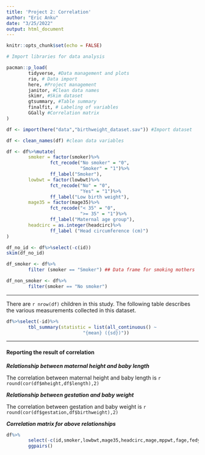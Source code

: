 ```yaml
---
title: 'Project 2: Correlation'
author: "Eric Anku"
date: "3/25/2022"
output: html_document
---
```


```r
knitr::opts_chunk$set(echo = FALSE)
```


```r
# Import libraries for data analysis

pacman::p_load(
        tidyverse, #Data management and plots
        rio, # Data import
        here, #Project management
        janitor, #Clean data names
        skimr, #Skim dataset
        gtsummary, #Table summary
        finalfit, # Labeling of variables
        GGally #Correlation matrix
)
```

```r
df <- import(here("data","birthweight_dataset.sav")) #Import dataset
```


```r
df <- clean_names(df) #clean data variables
```


```r
df <- df%>%mutate(
        smoker = factor(smoker)%>%
                fct_recode("No smoker" = "0",
                           "Smoker" = "1")%>%
                ff_label("Smoker"),
        lowbwt = factor(lowbwt)%>%
                fct_recode("No" = "0",
                           "Yes" = "1")%>%
                ff_label("Low birth weight"),
        mage35 = factor(mage35)%>%
                fct_recode("< 35" = "0",
                           ">= 35" = "1")%>%
                ff_label("Maternal age group"),
        headcirc = as.integer(headcirc)%>%
                ff_label ("Head circumference (cm)")
)
```

```r
df_no_id <- df%>%select(-c(id))
skim(df_no_id)
```



```r
df_smoker <- df%>%
        filter (smoker == "Smoker") ## Data frame for smoking mothers
```



```r
df_non_smoker <- df%>%
        filter(smoker == "No smoker")
```


***


There are `r nrow(df)` children in this study. The following table describes the various measurements collected in this dataset.



```r
df%>%select(-id)%>%
        tbl_summary(statistic = list(all_continuous() ~
                            "{mean} ({sd})"))
```
 


***



#### Reporting the result of correlation





***Relationship between maternal height and baby length***




The correlation between maternal height and baby length is `r round(cor(df$mheight,df$length),2)`




***Relationship between gestation and baby weight***




The correlation between gestation and baby weight is `r round(cor(df$gestation,df$birthweight),2)`



***Correlation matrix for above relationships***





```r
df%>%
        select(-c(id,smoker,lowbwt,mage35,headcirc,mage,mppwt,fage,fedyrs,fnocig,fheight,lowbwt,mnocig))%>%
        ggpairs()
```










